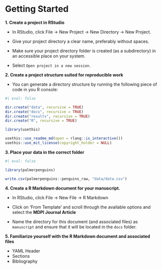 # Getting Started

**1. Create a project in RStudio**

- In RStudio, click File -> New Project -> New Directory -> New Project. 

- Give your project directory a clear name, preferably without spaces.

- Make sure your project directory folder is created (as a subdirectory) in an accessible place on your system.

- Select `Open project in a new session`.

**2. Create a project structure suited for reproducible work**

- You can generate a directory structure by running the following piece of code in you R console:

```r
#| eval: false

dir.create("data", recursive = TRUE)
dir.create("docs", recursive = TRUE)
dir.create("results", recursive = TRUE)
dir.create("R", recursive = TRUE)

library(usethis)

usethis::use_readme_md(open = rlang::is_interactive())
usethis::use_mit_license(copyright_holder = NULL)
```

**3. Place your data in the correct folder**

```r
#| eval: false

library(palmerpenguins)

write.csv(palmerpenguins::penguins_raw, "data/data.csv")
```

**4. Create a R Markdown document for your manuscript.**

- In RStudio, click File -> New File -> R Markdown

- Click on 'From Template' and scroll through the available options and select the **MDPI Journal Article**

- Name the directory for this document (and associated files) as `manuscript` and ensure that it will be located in the `docs` folder.

**5. Familiarize yourself with the R Markdown document and associated files**

- YAML Header
- Sections
- Bibliography 

